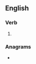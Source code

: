 ==English==

===Verb===
{{head|en|verb form}}

# {{en-past of|debrine}}

===Anagrams===
* {{anagrams|en|a=bddeeinr|beridden}}